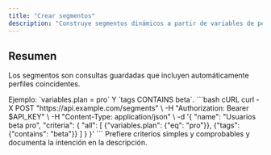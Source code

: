 ```yaml
---
title: "Crear segmentos"
description: "Construye segmentos dinámicos a partir de variables de perfil y etiquetas."
---
```


## Resumen

Los segmentos son consultas guardadas que incluyen automáticamente perfiles coincidentes.

<Steps>
<Step title="Definir reglas">
  Ejemplo: `variables.plan = pro` Y `tags CONTAINS beta`.
</Step>

<Step title="Crear el segmento">
  <RequestExample>
  ```bash cURL
  curl -X POST "https://api.example.com/segments" \
    -H "Authorization: Bearer $API_KEY" \
    -H "Content-Type: application/json" \
    -d '{
      "name": "Usuarios beta pro",
      "criteria": {
        "all": [
          {"variables.plan": {"eq": "pro"}},
          {"tags": {"contains": "beta"}}
        ]
      }
    }'
  ```
  </RequestExample>
</Step>
</Steps>

<Tip>
Prefiere criterios simples y comprobables y documenta la intención en la descripción.
</Tip>
